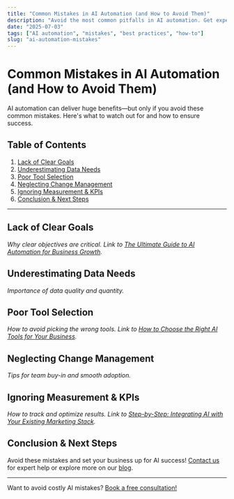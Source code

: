 ```yaml
---
title: "Common Mistakes in AI Automation (and How to Avoid Them)"
description: "Avoid the most common pitfalls in AI automation. Get expert tips to ensure a smooth, successful implementation for your business."
date: "2025-07-03"
tags: ["AI automation", "mistakes", "best practices", "how-to"]
slug: "ai-automation-mistakes"
---
```


# Common Mistakes in AI Automation (and How to Avoid Them)

AI automation can deliver huge benefits—but only if you avoid these common mistakes. Here's what to watch out for and how to ensure success.

## Table of Contents
1. [Lack of Clear Goals](#lack-of-clear-goals)
2. [Underestimating Data Needs](#underestimating-data-needs)
3. [Poor Tool Selection](#poor-tool-selection)
4. [Neglecting Change Management](#neglecting-change-management)
5. [Ignoring Measurement & KPIs](#ignoring-measurement--kpis)
6. [Conclusion & Next Steps](#conclusion--next-steps)

---

## Lack of Clear Goals
*Why clear objectives are critical. Link to [The Ultimate Guide to AI Automation for Business Growth](/blog/ai-automation-for-business-growth-ultimate-guide).*

## Underestimating Data Needs
*Importance of data quality and quantity.*

## Poor Tool Selection
*How to avoid picking the wrong tools. Link to [How to Choose the Right AI Tools for Your Business](/blog/choose-ai-tools-business).*

## Neglecting Change Management
*Tips for team buy-in and smooth adoption.*

## Ignoring Measurement & KPIs
*How to track and optimize results. Link to [Step-by-Step: Integrating AI with Your Existing Marketing Stack](/blog/integrating-ai-with-marketing-stack).*

## Conclusion & Next Steps

Avoid these mistakes and set your business up for AI success! [Contact us](/contact) for expert help or explore more on our [blog](/blog).

---

<CTA>Want to avoid costly AI mistakes? [Book a free consultation!](/contact)</CTA> 